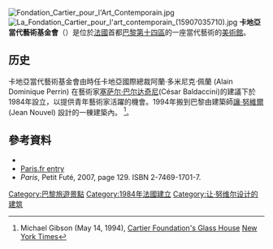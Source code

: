 [[File:Fondation_Cartier_pour_l'Art_Contemporain.jpg|thumb]]
[[File:La_Fondation_Cartier_pour_l'art_contemporain_(15907035710).jpg|thumb]]
'''卡地亞當代藝術基金會'''（{{lang-fr|Fondation Cartier pour l'Art Contemporain}}）是位於[[法國|法國]]首都[[巴黎|巴黎]][[巴黎第十四區|第十四區]]的一座當代藝術的[[美術館|美術館]]。

==历史==
卡地亞當代藝術基金會由時任卡地亞國際總裁阿蘭·多米尼克·佩蘭 (Alain Dominique Perrin) 在藝術家[[塞萨尔·巴尔达奇尼|塞萨尔·巴尔达奇尼]](César Baldaccini)的建議下於1984年設立，以提供青年藝術家活躍的機會。1994年搬到巴黎由建築師[[讓·努維爾|讓·努維爾]] (Jean Nouvel) 設計的一棟建築內。 <ref name="gibson-nytimes">Michael Gibson (May 14, 1994), [http://www.nytimes.com/1994/05/14/style/14iht-found.html Cartier Foundation's Glass House] {{Wayback|url=http://www.nytimes.com/1994/05/14/style/14iht-found.html |date=20160306210231 }} [[New_York_Times|New York Times]]</ref>。

==參考資料==
*{{cite web |author1=Fondation Cartier |title=History and missions |url=https://www.fondationcartier.com/en/history-and-mission/philanthropy |website=官方网站 |accessdate=2021-11-28 |archive-date=2021-11-28 |archive-url=https://web.archive.org/web/20211128213700/https://www.fondationcartier.com/en/history-and-mission/philanthropy }}
* [https://web.archive.org/web/20141129044810/http://equipement.paris.fr/fondation-cartier-pour-l-art-contemporain-1480 Paris.fr entry]
* ''Paris'', Petit Futé, 2007, page 129. ISBN 2-7469-1701-7.
{{reflist}}

[[Category:巴黎旅遊景點|Category:巴黎旅遊景點]]
[[Category:1984年法國建立|Category:1984年法國建立]]
[[Category:让·努维尔设计的建筑|Category:让·努维尔设计的建筑]]